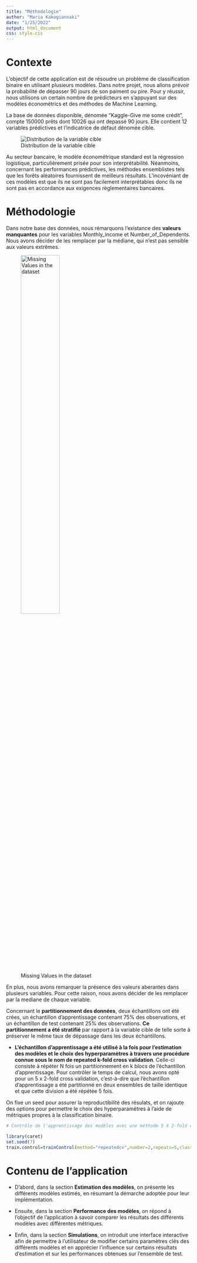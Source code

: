 ---
title: "Méthodologie"
author: "Maria Kakogiannaki"
date: "1/25/2022"
output: html_document
css: style.css
---

# Contexte 

L'objectif de cette application est de résoudre un problème de classification binaire en utilisant 
plusieurs modèles. Dans notre projet, nous allons prévoir la probabilité de dépasser 90 jours de son
paiment ou pire. Pour y réussir, nous utilisons un certain nombre de prédicteurs en s'appuyant sur des modèles économétrics et des méthodes de Machine Learning.

La base de données disponible, dénomée "Kaggle-Give me some crédit", compte 150000 prêts dont 10026 qui ont depassé 90 jours. Elle contient 12 variables prédictives et l'indicatrice de défaut dénomée cible.

![Distribution de la variable cible](D:/projet big data/1.png)

Au secteur bancaire, le modèle économétrique standard est la régression logistique, particulièrement prisée pour son interprétabilité. Néanmoins, concernant les performances prédictives, les méthodes ensemblistes tels que les forêts aléatoires fournissent de meilleurs résultats. L'incovéniant de ces modèles est que ils ne sont pas facilement interprétables donc ils ne sont pas en accordance aux exigences règlementaires bancaires.

# Méthodologie  

Dans notre base des données, nous rémarquons l'existance des **valeurs manquantes** pour les variables Monthly_income et Number_of_Dependents. Nous avons décider de les remplacer par la médiane, qui n'est pas sensible aux valeurs extrêmes. 

![Missing Values in the dataset](D:/projet big data/3.png){width=50%}

En plus, nous avons remarquer la présence des valeurs aberantes dans plusieurs variables. Pour cette raison, nous avons décider de les 
remplacer par la mediane de chaque variable.

Concernant le **partitionnement des données**, deux échantillons ont été crées, un échantillon d'apprentissage contenant 75% des observations, et un échantillon de test contenant 25% des observations. **Ce partitionnement a été stratifié** par rapport à la variable cible de telle sorte à préserver le même taux de dépassage dans les deux échantillons.  

- **L'échantillon d'apprentissage a été utilisé à la fois pour l'estimation des modèles et le choix des hyperparamètres à travers une procédure connue sous le nom de repeated k-fold cross validation**. Celle-ci consiste à répéter N fois un partitionnement en k blocs de l'échantillon d'apprentissage. Pour contrôler le temps de calcul, nous avons opté pour un 5 x 2-fold cross validation, c'est-à-dire que l'échantillon d'apprentissage a été partitionné en deux ensembles de taille identique et que cette division a été répétée 5 fois.   

On fixe un seed pour assurer la reproductibilité des résulats, et on rajoute des options pour permettre le choix des hyperparamètres à l'aide de métriques propres à la classification binaire.  

```{r eval=FALSE}    
# Contrôle de l'apprentissage des modèles avec une méthode 5 X 2-fold cross-validation 

library(caret)
set.seed(7)  
train.control=trainControl(method="repeatedcv",number=2,repeats=5,classProbs=TRUE,summaryFunction=twoClassSummary)  
``` 

# Contenu de l'application  

- D'abord, dans la section **Estimation des modèles**, on présente les différents modèles estimés, en résumant la démarche adoptée pour leur implémentation.  

- Ensuite, dans la section **Performance des modèles**, on répond à l'objectif de l'application à savoir comparer les résultats des différents modèles avec différentes métriques.  

- Enfin, dans la section **Simulations**, on introduit une interface interactive afin de permettre à l'utilisateur de modifier certains paramètres clés des différents modèles et en apprécier l'influence sur certains résultats d'estimation et sur les performances obtenues sur l'ensemble de test. 